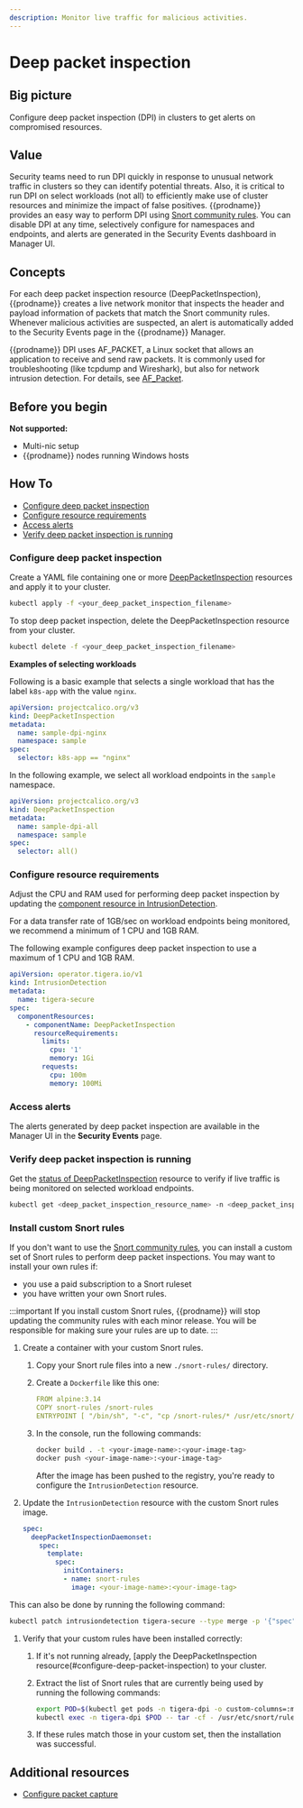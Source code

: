 ```yaml
---
description: Monitor live traffic for malicious activities.
---
```


# Deep packet inspection

## Big picture

Configure deep packet inspection (DPI) in clusters to get alerts on compromised resources.

## Value

Security teams need to run DPI quickly in response to unusual network traffic in clusters so they can identify potential threats.
Also, it is critical to run DPI on select workloads (not all) to efficiently make use of cluster resources and minimize the impact of false positives.
{{prodname}} provides an easy way to perform DPI using [Snort community rules](https://www.snort.org/downloads/#rule-downloads).
You can disable DPI at any time, selectively configure for namespaces and endpoints, and alerts are generated in the Security Events dashboard in Manager UI.

## Concepts

For each deep packet inspection resource (DeepPacketInspection), {{prodname}} creates a live network monitor that inspects the header and payload information of packets that match the Snort community rules.
Whenever malicious activities are suspected, an alert is automatically added to the Security Events page in the {{prodname}} Manager.

{{prodname}} DPI uses AF_PACKET, a Linux socket that allows an application to receive and send raw packets.
It is commonly used for troubleshooting (like tcpdump and Wireshark), but also for network intrusion detection. For details, see [AF_Packet](https://man7.org/linux/man-pages/man7/packet.7.html).

## Before you begin

**Not supported:**

- Multi-nic setup
- {{prodname}} nodes running Windows hosts

## How To

- [Configure deep packet inspection](#configure-deep-packet-inspection)
- [Configure resource requirements](#configure-resource-requirements)
- [Access alerts](#access-alerts)
- [Verify deep packet inspection is running](#verify-deep-packet-inspection-is-running)

### Configure deep packet inspection

Create a YAML file containing one or more [DeepPacketInspection](../reference/resources/deeppacketinspection.mdx) resources and apply it to your cluster.

```bash
kubectl apply -f <your_deep_packet_inspection_filename>
```

To stop deep packet inspection, delete the DeepPacketInspection resource from your cluster.

```bash
kubectl delete -f <your_deep_packet_inspection_filename>
```

**Examples of selecting workloads**

Following is a basic example that selects a single workload that has the label `k8s-app` with the value `nginx`.

```yaml
apiVersion: projectcalico.org/v3
kind: DeepPacketInspection
metadata:
  name: sample-dpi-nginx
  namespace: sample
spec:
  selector: k8s-app == "nginx"
```

In the following example, we select all workload endpoints in the `sample` namespace.

```yaml
apiVersion: projectcalico.org/v3
kind: DeepPacketInspection
metadata:
  name: sample-dpi-all
  namespace: sample
spec:
  selector: all()
```

### Configure resource requirements

Adjust the CPU and RAM used for performing deep packet inspection by updating the [component resource in IntrusionDetection](../reference/installation/api.mdx#operator.tigera.io/v1.IntrusionDetectionComponentResource).

For a data transfer rate of 1GB/sec on workload endpoints being monitored, we recommend a minimum of 1 CPU and 1GB RAM.

The following example configures deep packet inspection to use a maximum of 1 CPU and 1GB RAM.

```yaml
apiVersion: operator.tigera.io/v1
kind: IntrusionDetection
metadata:
  name: tigera-secure
spec:
  componentResources:
    - componentName: DeepPacketInspection
      resourceRequirements:
        limits:
          cpu: '1'
          memory: 1Gi
        requests:
          cpu: 100m
          memory: 100Mi
```

### Access alerts

The alerts generated by deep packet inspection are available in the Manager UI in the **Security Events** page.

### Verify deep packet inspection is running

Get the [status of DeepPacketInspection](../reference/resources/deeppacketinspection.mdx#status) resource to verify if live traffic is being monitored on selected workload endpoints.

```bash
kubectl get <deep_packet_inspection_resource_name> -n <deep_packet_inspection_namespace>
```

### Install custom Snort rules

If you don't want to use the [Snort community rules](https://www.snort.org/downloads/#rule-downloads), you can install a custom set of Snort rules to perform deep packet inspections.
You may want to install your own rules if:
* you use a paid subscription to a Snort ruleset
* you have written your own Snort rules.

:::important
If you install custom Snort rules, {{prodname}} will stop updating the community rules with each minor release.
You will be responsible for making sure your rules are up to date.
:::

1. Create a container with your custom Snort rules.

   1. Copy your Snort rule files into a new `./snort-rules/` directory.
   1. Create a `Dockerfile` like this one:

      ```yaml
      FROM alpine:3.14
      COPY snort-rules /snort-rules
      ENTRYPOINT [ "/bin/sh", "-c", "cp /snort-rules/* /usr/etc/snort/rules/" ]
      ```
   1. In the console, run the following commands:

      ```bash
      docker build . -t <your-image-name>:<your-image-tag>
      docker push <your-image-name>:<your-image-tag>
      ```

      After the image has been pushed to the registry, you're ready to configure the `IntrusionDetection` resource.

1. Update the `IntrusionDetection` resource with the custom Snort rules image.

   ```yaml
   spec:
     deepPacketInspectionDaemonset:
       spec:
         template:
           spec:
             initContainers:
             - name: snort-rules
               image: <your-image-name>:<your-image-tag>
   ```

  This can also be done by running the following command:

  ```bash
  kubectl patch intrusiondetection tigera-secure --type merge -p '{"spec":{"deepPacketInspectionDaemonset":{"spec":{"template":{"spec":{"initContainers":[{"name":"snort-rules", "image":"<your-image-name>:<your-image-tag>"}]}}}}}}'
  ```

1. Verify that your custom rules have been installed correctly:

   1. If it's not running already, [apply the DeepPacketInspection resource(#configure-deep-packet-inspection) to your cluster.
   1. Extract the list of Snort rules that are currently being used by running the following commands:

      ```bash
      export POD=$(kubectl get pods -n tigera-dpi -o custom-columns=:metadata.name --no-headers | head -n 1) \
      kubectl exec -n tigera-dpi $POD -- tar -cf - /usr/etc/snort/rules | tar --strip-components=4 -xf -
      ```

   1. If these rules match those in your custom set, then the installation was successful.

## Additional resources

- [Configure packet capture](../visibility/packetcapture.mdx)
